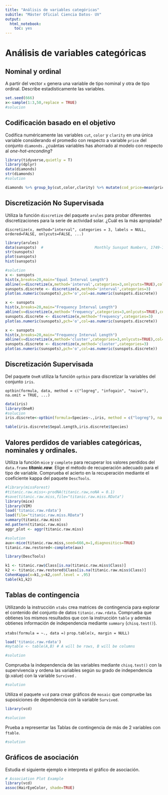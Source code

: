 ```yaml
---
title: "Análisis de variables categóricas"
subitle: "Máster Oficial Ciencia Datos- UV"
output:
  html_notebook:
    toc: yes
---
```


# Análisis de variables categóricas

## Nominal y ordinal

A partir del vector `x` genera una variable de tipo nominal y otra de tipo ordinal. Describe estadísticamente las variables.

```r
set.seed(666)
x<-sample(1:3,50,replace = TRUE)
#solucion

```

## Codificación basado en el objetivo

Codifica numéricamente las variables `cut`, `color` y `clarity` en una única variable considerando el promedio con respecto a variable `price` del conjunto `diamonds.` ¿cuántas variables has ahorrado al modelo con respecto al *one-hot-enconding*?

```r
library(tidyverse,quietly = T)
library(dplyr)
data(diamonds)
str(diamonds)
#solution

diamonds %>% group_by(cut,color,clarity) %>% mutate(cod_price=mean(price))

```

## Discretización No Supervisada

Utiliza la función `discretize` del paquete `arules` para probar diferentes discretizaciones para la serie de actividad solar. ¿Cuál es la más apropiada?

`discretize(x, method="interval", categories = 3, labels = NULL, ordered=FALSE, onlycuts=FALSE, ...)`

```r
library(arules)
data(sunspots)  #                       Monthly Sunspot Numbers, 1749-1983
str(sunspots)
plot(sunspots) 
hist(sunspots)

#solution
x <- sunspots
hist(x,breaks=20,main="Equal Interval Length")
abline(v=discretize(x,method='interval',categories=3,onlycuts=TRUE),col='red')
sunspots.discrete <- discretize(x,method='interval',categories=3)
plot(as.numeric(sunspots),pch='o',col=as.numeric(sunspots.discrete))

```
```r
x <- sunspots
hist(x,breaks=20,main="Frequency Interval Length")
abline(v=discretize(x,method='frequency',categories=3,onlycuts=TRUE),col='red')
sunspots.discrete <- discretize(x,method='frequency',categories=3)
plot(as.numeric(sunspots),pch='o',col=as.numeric(sunspots.discrete))
```
```r
x <- sunspots
hist(x,breaks=20,main="Frequency Interval Length")
abline(v=discretize(x,method='cluster',categories=3,onlycuts=TRUE),col='red')
sunspots.discrete <- discretize(x,method='cluster',categories=3)
plot(as.numeric(sunspots),pch='o',col=as.numeric(sunspots.discrete))
```

## Discretización Supervisada

Del paquete `OneR` utiliza la función `optbin` para discretizar la variables del conjunto `iris`.

`optbin(formula, data, method = c("logreg", "infogain", "naive"), na.omit = TRUE, ...)`

```r
data(iris)
library(OneR)
#solucion
iris.discrete<-optbin(formula=Species~.,iris, method = c("logreg"), na.omit = TRUE)

table(iris.discrete$Sepal.Length,iris.discrete$Species)
```

## Valores perdidos de variables categóricas, nominales y ordinales.

Utiliza la función `mice` y `complete` para recuperar los valores perdidos del `data.frame` ***titanic.raw***. Elige el método de recuperación adecuado para el tipo de variable. Comprueba el acierto en la recuperación mediante el coeficiente kappa del paquete `DescTools`.

```r
#library(missForest)
#titanic.raw.miss<-prodNA(titanic.raw,noNA = 0.1)
#save(titanic.raw.miss,file="titanic.raw.miss.RData")
library(mice)
library(VIM)
load('titanic.raw.rdata')
load(file="titanic.raw.miss.RData")
summary(titanic.raw.miss)
md.pattern(titanic.raw.miss)
aggr_plot <- aggr(titanic.raw.miss)

#solution
aux<-mice(titanic.raw.miss,seed=666,m=1,diagnositics=TRUE)
titanic.raw.restored<-complete(aux)

library(DescTools)

k1 <- titanic.raw$Class[is.na(titanic.raw.miss$Class)]
k2 <- titanic.raw.restored$Class[is.na(titanic.raw.miss$Class)]
CohenKappa(x=k1,y=k2,conf.level = .95)
table(k1,k2)

```

## Tablas de contingencia

Utilizando la instrucción `xtabs` crea matrices de contingencia para explorar el contenido del conjunto de datos `titanic.raw.rdata`. Comprueba que obtienes los mismos resultados que con la instrucción `table` y además obtienes información de independencia mediante `summary` (`chisq.test()`).

`xtabs(formula = ~., data =)` `prop.table(x, margin = NULL)`

```r
load('titanic.raw.rdata')
#mytable <- table(A,B) # A will be rows, B will be columns

#solution 


```

Comprueba la independencia de las variables mediante `chisq.test()` con la supervivencia y ordena las variables según su grado de independencia (p.value) con la variable `Survived` .

```r

#solution

```

Utiliza el paquete `vcd` para crear gráficos de `mosaic` que compruebe las suposiciones de dependencia con la variable `Survived`.

```r
library(vcd) 

#solucion

```

Prueba a representar las Tablas de contingencia de más de 2 variables con `ftable`.

```r

#solution

```

## Gráficos de asociación

Estudia el siguiente ejemplo e interpreta el gráfico de asociación.

```r
# Association Plot Example
library(vcd)
assoc(HairEyeColor, shade=TRUE)
```
